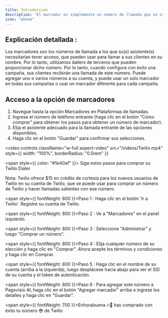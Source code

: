 ```yaml
---
title: Introducción
description: "El marcador es simplemente un número de llamada que se utilizará en sus campañas para conectarse con sus clientes"
icon: "phone"
---
```


## Explicación detallada :

Los marcadores son los números de llamada a los que su(s) asistente(s) necesitarían tener acceso, que pueden usar para llamar a sus clientes en su nombre. Por lo tanto, utilizamos dailers de terceros que pueden proporcionar dicho número. Por lo tanto, cuando configura con éxito una campaña, sus clientes recibirán una llamada de este número. Puede agregar uno o varios números a su cuenta, y puede usar un solo marcador en todas sus campañas o usar un marcador diferente para cada campaña.

## Acceso a la opción de marcadores

1. Navegue hasta la opción Marcadores en Plataformas de llamadas.
2. Ingrese el número de teléfono entrante (haga clic en el botón "Cómo comprar" para obtener los pasos para obtener un número de marcador).
3. Elija el asistente adecuado para la llamada entrante de las opciones disponibles.
4. Haga clic en el botón "Guardar" para confirmar sus selecciones.

<video
  controls
  className="w-full aspect-video"
  src="/videos/Twilio.mp4"
  style={{ width: "100%", borderRadius: "0.5rem" }}
></video>

<span style={{ color: "#1e40af" }}>
  Siga estos pasos para comprar su Twilio Dialer
</span>

<Note>
  Nota: Twilio ofrece $15 en crédito de cortesía para los nuevos usuarios de
  Twilio en su cuenta de Twilio, que se puede usar para comprar un número de
  Twilio y hacer llamadas salientes con ese número.
</Note>

<span style={{ fontWeight: 800 }}>Paso 1 :</span> Haga clic en el botón 'Ir a Twilio'.
Registre su cuenta de Twilio.

<span style={{ fontWeight: 800 }}>Paso 2 :</span> Ve a "Marcadores" en el panel izquierdo.

<span style={{ fontWeight: 800 }}>Paso 3 :</span> Seleccione "Administrar" y luego
"Comprar un número".

<span style={{ fontWeight: 800 }}>Paso 4 :</span> Elija cualquier número de su elección
y haga clic en "Comprar". Ahora acepte los términos y condiciones y haga clic en
Comprar.

<span style={{ fontWeight: 800 }}>Paso 5 :</span>
Haga clic en el nombre de su cuenta (arriba a la izquierda), luego desplácese hacia
abajo para ver el SID de su cuenta y el token de autenticación.

<span style={{ fontWeight: 800 }}>Paso 6 :</span> Para agregar este número a Pagovisio
AI, haga clic en el botón "Agregar marcador" arriba e ingrese los detalles y haga
clic en "Guardar".

<span style={{ fontWeight: 700 }}>Enhorabuena</span> 🔥🎉 has comprado con éxito
tu número 😎 de Twilio
